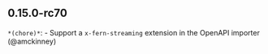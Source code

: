 ## 0.15.0-rc70
`*(chore)*`: - Support a `x-fern-streaming` extension in the OpenAPI importer (@amckinney)


